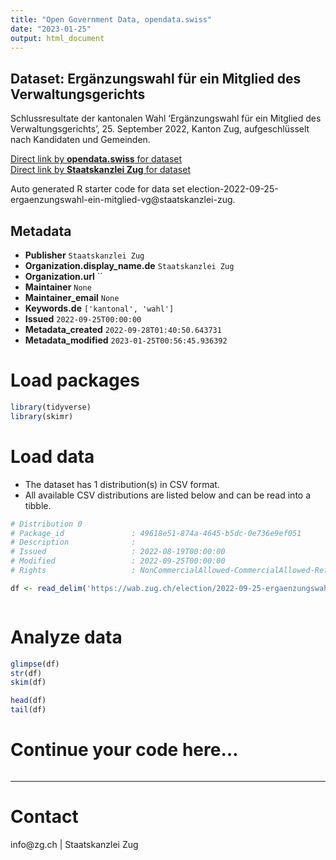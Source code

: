 ```yaml
---
title: "Open Government Data, opendata.swiss"
date: "2023-01-25"
output: html_document
---
```


## Dataset: Ergänzungswahl für ein Mitglied des Verwaltungsgerichts

Schlussresultate der kantonalen Wahl 'Ergänzungswahl für ein Mitglied des Verwaltungsgerichts', 25. September 2022, Kanton Zug, aufgeschlüsselt nach Kandidaten und Gemeinden.

[Direct link by **opendata.swiss** for dataset](https://opendata.swiss/de/dataset/erganzungswahl-fur-ein-mitglied-des-verwaltungsgerichts1)<br>
[Direct link by **Staatskanzlei Zug** for dataset](https://wab.zug.ch/election/2022-09-25-ergaenzungswahl-ein-mitglied-vg/data)

Auto generated R starter code for data set election-2022-09-25-ergaenzungswahl-ein-mitglied-vg@staatskanzlei-zug.

## Metadata

- **Publisher** `Staatskanzlei Zug`
- **Organization.display_name.de** `Staatskanzlei Zug`
- **Organization.url** ``
- **Maintainer** `None`
- **Maintainer_email** `None`
- **Keywords.de** `['kantonal', 'wahl']`
- **Issued** `2022-09-25T00:00:00`
- **Metadata_created** `2022-09-28T01:40:50.643731`
- **Metadata_modified** `2023-01-25T00:56:45.936392`


# Load packages

```r

library(tidyverse)
library(skimr)

```

# Load data

-   The dataset has 1 distribution(s) in CSV format.
-   All available CSV distributions are listed below and can be read into a tibble.

```r

# Distribution 0
# Package_id               : 49618e51-874a-4645-b5dc-0e736e9ef051
# Description              : 
# Issued                   : 2022-08-19T00:00:00
# Modified                 : 2022-09-25T00:00:00
# Rights                   : NonCommercialAllowed-CommercialAllowed-ReferenceRequired

df <- read_delim('https://wab.zug.ch/election/2022-09-25-ergaenzungswahl-ein-mitglied-vg/data-csv')



```

# Analyze data

```r

glimpse(df)
str(df)
skim(df)

head(df)
tail(df)

```

# Continue your code here...

```r

```

------------------------------------------------------------------------

# Contact

info@zg.ch | Staatskanzlei Zug
